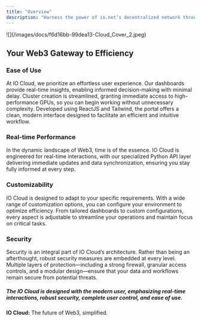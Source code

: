 ```yaml
---
title: "Overview"
description: "Harness the power of io.net’s decentralized network through IO Cloud, your gateway to high-performance GPUs and CPUs for Web3 initiatives."
---
```


<Frame>
![](/images/docs/f6d16bb-99dea13-Cloud_Cover_2.jpeg)
</Frame>

## Your Web3 Gateway to Efficiency

### Ease of Use

At IO Cloud, we prioritize an effortless user experience. Our dashboards provide real-time insights, enabling informed decision-making with minimal delay. Cluster creation is streamlined, granting immediate access to high-performance GPUs, so you can begin working without unnecessary complexity. Developed using ReactJS and Tailwind, the portal offers a clean, modern interface designed to facilitate an efficient and intuitive workflow.

### Real-time Performance

In the dynamic landscape of Web3, time is of the essence. IO Cloud is engineered for real-time interactions, with our specialized Python API layer delivering immediate updates and data synchronization, ensuring you stay fully informed at every step.

### Customizability

IO Cloud is designed to adapt to your specific requirements. With a wide range of customization options, you can configure your environment to optimize efficiency. From tailored dashboards to custom configurations, every aspect is adjustable to streamline your operations and maintain focus on critical tasks.

### Security

Security is an integral part of IO Cloud’s architecture. Rather than being an afterthought, robust security measures are embedded at every level. Multiple layers of protection—including a strong firewall, granular access controls, and a modular design—ensure that your data and workflows remain secure from potential threats.

##### The IO Cloud is designed with the modern user, emphasizing real-time interactions, robust security, complete user control, and ease of use.

**IO Cloud:** The future of Web3, simplified.

